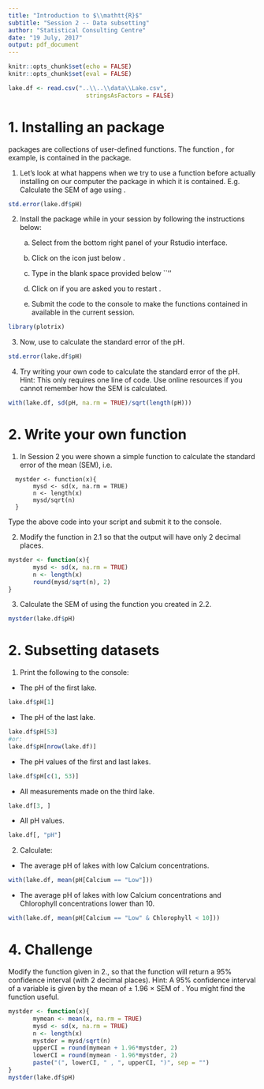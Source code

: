 ```yaml
---
title: "Introduction to $\\mathtt{R}$"
subtitle: "Session 2 -- Data subsetting"
author: "Statistical Consulting Centre"
date: "19 July, 2017"
output: pdf_document
---
```


```r
knitr::opts_chunk$set(echo = FALSE)
knitr::opts_chunk$set(eval = FALSE)

lake.df <- read.csv("..\\..\\data\\Lake.csv", 
                      stringsAsFactors = FALSE)

```

# 1. Installing an \texttt{R} package
\texttt{R} packages are collections of user-defined functions. The function \texttt{std.error}, for example, is contained in the \texttt{plotrix} package.

1. Let's look at what happens when we try to use a function  before actually installing on our computer the package in which it is contained. E.g. Calculate the SEM of age using \texttt{std.error}.  

```r
std.error(lake.df$pH)
```


2. Install the package \texttt{plotrix} while in your \texttt{R}  session by following the instructions below: 
  
    (a) Select \texttt{Packages} from the bottom right panel of your Rstudio interface.
    
    (b) Click on the \texttt{Install Packages} icon just below \texttt{Packages}.
    
    (c) Type \texttt{plotrix} in the blank space provided below
    ``\texttt{Packages (separate multiple with space or comma):}''
    
    (d) Click on \texttt{No} if you are asked you to restart \texttt{R}.
    
    (e) Submit the code \texttt{library(plotrix)} to the \texttt{R} console to make the functions contained in \texttt{plotrix} available in the current \texttt{R} session.

```r
library(plotrix)
```

3. Now, use \texttt{std.error} to calculate the standard error of the pH. 
```r
std.error(lake.df$pH)
```

4. Try writing your own code to calculate the standard error of the pH. Hint: This only requires one line of code. Use online resources if you cannot remember how the SEM is calculated.
```r
with(lake.df, sd(pH, na.rm = TRUE)/sqrt(length(pH)))
```


# 2. Write your own function
1.  In Session 2 you were shown a simple function to calculate the standard error of the mean (SEM), i.e.

```
  mystder <- function(x){
       mysd <- sd(x, na.rm = TRUE)
       n <- length(x)
       mysd/sqrt(n)
  }
```

 Type the above code into your \texttt{R} script and submit it to the \texttt{R} console. 

2. Modify the function in 2.1 so that the output will have only 2 decimal places.

```r
mystder <- function(x){
       mysd <- sd(x, na.rm = TRUE)
       n <- length(x)
       round(mysd/sqrt(n), 2)
}
```

3. Calculate the SEM of \texttt{pH} using the function you created in 2.2.
```r
mystder(lake.df$pH)
```


# 2. Subsetting datasets

1. Print the following to the console:
    
  - The pH of the first lake.
    
```r
lake.df$pH[1]
```

  - The pH of the last lake.
    
```r
lake.df$pH[53]
#or:
lake.df$pH[nrow(lake.df)]
```

  - The pH values of the first and last lakes.
    
```r
lake.df$pH[c(1, 53)]
```

  - All measurements made on the third lake.
    
```r
lake.df[3, ]
```

  - All pH values.
    
```r
lake.df[, "pH"]
```

2. Calculate:

  - The average pH of lakes with low Calcium concentrations.
    
```r
with(lake.df, mean(pH[Calcium == "Low"]))
```

  - The average pH of lakes with low Calcium concentrations and  Chlorophyll concentrations lower than 10.
    
```r
with(lake.df, mean(pH[Calcium == "Low" & Chlorophyll < 10]))
```

# 4. Challenge 

Modify the function given in 2., so that the function will return a 95\% confidence interval (with 2 decimal places). Hint: A 95\% confidence interval of a variable \texttt{x} is given by the mean of \texttt{x} $\pm$ 1.96 $\times$ SEM of \texttt{x}. You might find the \texttt{paste()} function useful.

```r
mystder <- function(x){
       mymean <- mean(x, na.rm = TRUE)
       mysd <- sd(x, na.rm = TRUE)
       n <- length(x)
       mystder = mysd/sqrt(n)
       upperCI = round(mymean + 1.96*mystder, 2)
       lowerCI = round(mymean - 1.96*mystder, 2)
       paste("(", lowerCI, " , ", upperCI, ")", sep = "")
}
mystder(lake.df$pH)
```